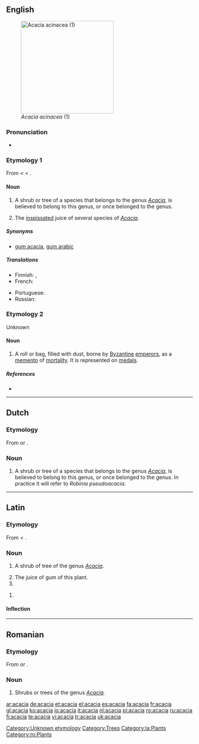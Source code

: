 {{see|Acacia}}
{{wikipedia}}
{{commonspar|Acacia}}
==English==
[[Image:Acacia_acinacea_01.jpg|thumb|right|250px|''Acacia acinacea'' (1)]]

===Pronunciation===
*{{audio|en-us-acacia.ogg|Audio (US)}}
*:{{rhymes|eɪʃə}}

===Etymology 1===
From {{L.}} {{term|acacia|lang=la}} < {{AGr.}} {{term|sc=polytonic|ἀκακία|tr=akakia|lang=grc}} < {{term|sc=polytonic|ἀκή|tr=akē||point|lang=grc}}.

====Noun====
{{en-noun|s|-}}

# {{context|botany|countable}} A shrub or tree of a species that belongs to the genus ''[[Acacia]]'', is believed to belong to this genus, or once belonged to the genus.
# {{context|pharmacy|uncountable}} The [[inspissated]] juice of several species of ''[[Acacia]]''.

=====Synonyms=====
*{{sense|medical: juice of several species of Acacia}} [[gum acacia]], [[gum arabic]]

=====Translations=====
{{trans-top|shrub or tree}}
*Finnish: {{t-|fi|akasia}} {{qualifier|official}}, {{t-|fi|akaasia}} {{qualifier|unofficial}}
*French: {{t+|fr|acacia|m}}
{{trans-mid}}
*Portuguese: {{t+|pt|acácia|f}}
*Russian: {{t|ru|акация|f|tr=akátsija|sc=Cyrl}}
{{trans-bottom}}

===Etymology 2===
Unknown

====Noun====
{{en-noun}}

# {{context|antiquities}} A roll or bag, filled with dust, borne by [[Byzantine]] [[emperor]]s, as a [[memento]] of [[mortality]]. It is represented on [[medal]]s.

=====References=====
*{{R:1913}}

[[Category:Unknown etymology]]
[[Category:Trees]]

----

==Dutch==

===Etymology===
From {{L.|nl}} {{term|acacia|lang=la}} or {{F.|nl}} {{term|acacia|lang=fr}}.

===Noun===
{{infl|nl|noun|g=m|g2=f}}

# {{botany|lang=nl}} A shrub or tree of a species that belongs to the genus ''[[Acacia]]'', is believed to belong to this genus, or once belonged to the genus. In practice it will refer to ''Robinia pseudoacacia''.

----

==Latin==

===Etymology===
From {{AGr.|la}} {{term|sc=polytonic|ἀκακία|tr=akakia|lang=grc}} < {{term|sc=polytonic|ἀκή|tr=akē||point|lang=grc}}.

===Noun===
{{la-noun|acācia|acaciae#Latin|acāciae|f|first}}

# {{botany|lang=la}} A shrub of tree of the genus ''[[Acacia]]''.
# The juice of gum of this plant.
# {{inflection of|acacia#Latin|acācia|voc|s}}

{{infl|la|noun form|head=acāciā|g=f}}

# {{inflection of|acacia#Latin|acācia|abl|s}}

====Inflection====
{{ladecl1}}
{{la-decl-1st|acaci|acāci}}

[[Category:la:Plants]]

----

==Romanian==

===Etymology===
From {{L.|ro}} {{term|acacia|lang=la}} or {{F.|ro}} {{term|acacia|lang=fr}}.

===Noun===
{{infl|ro|noun}}

# Shrubs or trees of the genus ''[[Acacia]].''

[[Category:ro:Plants]]

[[ar:acacia]]
[[de:acacia]]
[[et:acacia]]
[[el:acacia]]
[[es:acacia]]
[[fa:acacia]]
[[fr:acacia]]
[[gl:acacia]]
[[ko:acacia]]
[[io:acacia]]
[[it:acacia]]
[[nl:acacia]]
[[pl:acacia]]
[[ro:acacia]]
[[ru:acacia]]
[[fi:acacia]]
[[te:acacia]]
[[vi:acacia]]
[[tr:acacia]]
[[uk:acacia]]